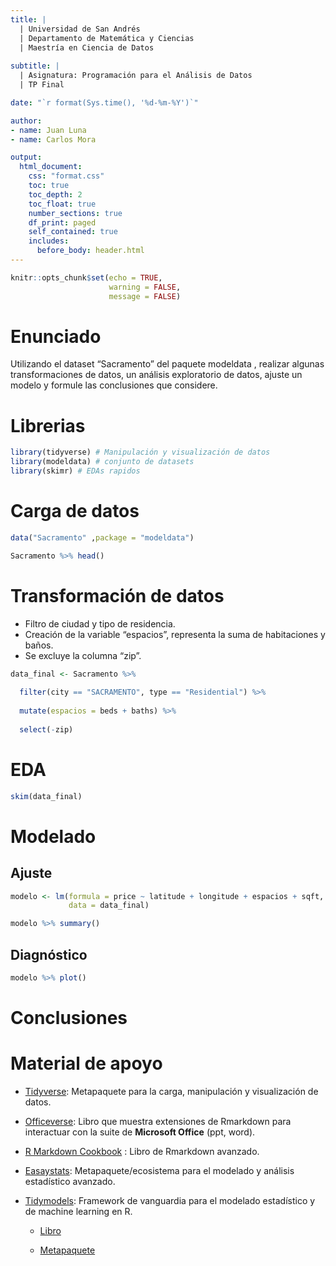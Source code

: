 ```yaml
---
title: |
  | Universidad de San Andrés
  | Departamento de Matemática y Ciencias
  | Maestría en Ciencia de Datos
  
subtitle: |
  | Asignatura: Programación para el Análisis de Datos
  | TP Final

date: "`r format(Sys.time(), '%d-%m-%Y')`"

author:
- name: Juan Luna
- name: Carlos Mora

output: 
  html_document:
    css: "format.css"
    toc: true
    toc_depth: 2
    toc_float: true
    number_sections: true
    df_print: paged
    self_contained: true
    includes:
      before_body: header.html
---
```


```r
knitr::opts_chunk$set(echo = TRUE,
                      warning = FALSE,
                      message = FALSE)
```

# Enunciado

Utilizando el dataset "Sacramento" del paquete modeldata , realizar algunas transformaciones de datos, un análisis exploratorio de datos, ajuste un modelo y formule las conclusiones que considere.

# Librerias

```r
library(tidyverse) # Manipulación y visualización de datos
library(modeldata) # conjunto de datasets
library(skimr) # EDAs rapidos
```

# Carga de datos

```r
data("Sacramento" ,package = "modeldata")

Sacramento %>% head()
```

# Transformación de datos

-   Filtro de ciudad y tipo de residencia.
-   Creación de la variable "espacios", representa la suma de habitaciones y baños.
-   Se excluye la columna "zip".

```r
data_final <- Sacramento %>% 
  
  filter(city == "SACRAMENTO", type == "Residential") %>% 
  
  mutate(espacios = beds + baths) %>% 
  
  select(-zip)
```

# EDA

```r
skim(data_final)
```

# Modelado

## Ajuste

```r
modelo <- lm(formula = price ~ latitude + longitude + espacios + sqft, 
             data = data_final)
```

```r
modelo %>% summary()
```

## Diagnóstico

```r
modelo %>% plot()
```

# Conclusiones

# Material de apoyo

-   [Tidyverse](https://www.tidyverse.org/): Metapaquete para la carga, manipulación y visualización de datos.

-   [Officeverse](https://ardata-fr.github.io/officeverse/): Libro que muestra extensiones de Rmarkdown para interactuar con la suite de **Microsoft Office** (ppt, word).

-   [R Markdown Cookbook](https://bookdown.org/yihui/rmarkdown-cookbook/) : Libro de Rmarkdown avanzado.

-   [Easaystats](https://easystats.github.io/easystats/): Metapaquete/ecosistema para el modelado y análisis estadístico avanzado.

-   [Tidymodels](https://www.tidymodels.org/): Framework de vanguardia para el modelado estadístico y de machine learning en R.

    -   [Libro](https://www.tmwr.org/)

    -   [Metapaquete](https://www.tidymodels.org/packages/)
